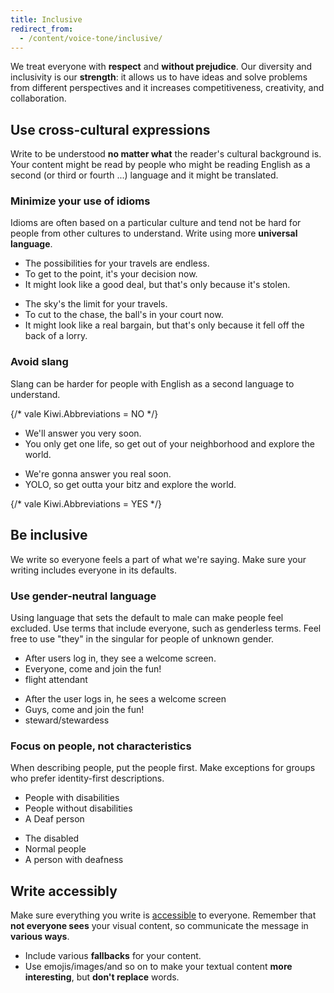 ```yaml
---
title: Inclusive
redirect_from:
  - /content/voice-tone/inclusive/
---
```



<Illustration name="Success" alt="" size="display" />

We treat everyone with **respect** and **without prejudice**.
Our diversity and inclusivity is our **strength**:
it allows us to have ideas and solve problems from different perspectives
and it increases competitiveness, creativity, and collaboration.

## Use cross-cultural expressions

<Exchange size="large" />

Write to be understood **no matter what** the reader's cultural background is.
Your content might be read by people who might be reading English
as a second (or third or fourth ...) language and it might be translated.

### Minimize your use of idioms

Idioms are often based on a particular culture
and tend not be hard for people from other cultures to understand.
Write using more **universal language**.

<GuidelinesSideBySide>

<Do>

- The possibilities for your travels are endless.
- To get to the point, it's your decision now.
- It might look like a good deal, but that's only because it's stolen.

</Do>

<Dont>

- The sky's the limit for your travels.
- To cut to the chase, the ball's in your court now.
- It might look like a real bargain, but that's only because it fell off the back of a lorry.

</Dont>

</GuidelinesSideBySide>

### Avoid slang

Slang can be harder for people with English as a second language to understand.

{/* vale Kiwi.Abbreviations = NO */}

<GuidelinesSideBySide>

<Do>

- We'll answer you very soon.
- You only get one life, so get out of your neighborhood and explore the world.

</Do>

<Dont>

- We're gonna answer you real soon.
- YOLO, so get outta your bitz and explore the world.

</Dont>

</GuidelinesSideBySide>

{/* vale Kiwi.Abbreviations = YES */}

## Be inclusive

<GenderWoman size="large" />

We write so everyone feels a part of what we're saying.
Make sure your writing includes everyone in its defaults.

### Use gender-neutral language

Using language that sets the default to male can make people feel excluded.
Use terms that include everyone, such as genderless terms.
Feel free to use "they" in the singular for people of unknown gender.

<GuidelinesSideBySide>

<Do>

- After users log in, they see a welcome screen.
- Everyone, come and join the fun!
- flight attendant

</Do>

<Dont>

- After the user logs in, he sees a welcome screen
- Guys, come and join the fun!
- steward/stewardess

</Dont>

</GuidelinesSideBySide>

### Focus on people, not characteristics

When describing people, put the people first.
Make exceptions for groups who prefer identity-first descriptions.

<GuidelinesSideBySide>

<Do>

- People with disabilities
- People without disabilities
- A Deaf person

</Do>

<Dont>

- The disabled
- Normal people
- A person with deafness

</Dont>

</GuidelinesSideBySide>

## Write accessibly

<Wheelchair size="large" />

Make sure everything you write is [accessible](/foundation/accessibility/) to everyone.
Remember that **not everyone sees** your visual content,
so communicate the message in **various ways**.

- Include various **fallbacks** for your content.
- Use emojis/images/and so on to make your textual content **more interesting**,
  but **don't replace** words.
